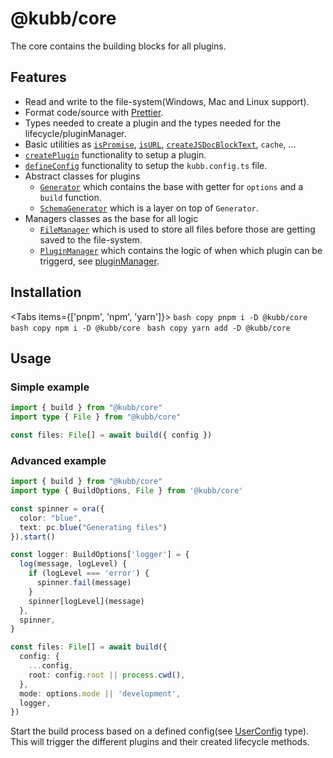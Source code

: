 
# @kubb/core

The core contains the building blocks for all plugins.

## Features
- Read and write to the file-system(Windows, Mac and Linux support).
- Format code/source with [Prettier](https://prettier.io/).
- Types needed to create a plugin and the types needed for the lifecycle/pluginManager.
- Basic utilities as [`isPromise`](https://github.com/stijnvanhulle/kubb/blob/main/packages/core/src/utils/isPromise.ts), [`isURL`](https://github.com/stijnvanhulle/kubb/blob/main/packages/core/src/utils/isURL.ts), [`createJSDocBlockText`](https://github.com/stijnvanhulle/kubb/blob/main/packages/core/src/utils/createJSDocBlockText.ts), `cache`, ...
- [`createPlugin`](https://github.com/stijnvanhulle/kubb/blob/main/packages/core/src/plugin.ts) functionality to setup a plugin.
- [`defineConfig`](https://github.com/stijnvanhulle/kubb/blob/main/packages/core/src/config.ts) functionality to setup the `kubb.config.ts` file.
- Abstract classes for plugins
  - [`Generator`](https://github.com/stijnvanhulle/kubb/blob/main/packages/core/src/generators/Generator.ts) which contains the base with getter for `options` and a `build` function.
  - [`SchemaGenerator`](https://github.com/stijnvanhulle/kubb/blob/main/packages/core/src/generators/SchemaGenerator.ts) which is a layer on top of `Generator`.
- Managers classes as the base for all logic
  - [`FileManager`](https://github.com/stijnvanhulle/kubb/blob/main/packages/core/src/managers/fileManager/FileManager.ts) which is used to store all files before those are getting saved to the file-system.
  - [`PluginManager`](https://github.com/stijnvanhulle/kubb/blob/main/packages/core/src/managers/pluginManager/PluginManager.ts) which contains the logic of when which plugin can be triggerd, see [pluginManager](/plugins/core/pluginManager).

## Installation

<Tabs items={['pnpm', 'npm', 'yarn']}>
  <Tab>
    ```bash copy
    pnpm i -D @kubb/core
    ```
  </Tab>
    <Tab>
    ```bash copy
    npm i -D @kubb/core
    ```
  </Tab>
    <Tab>
    ```bash copy
    yarn add -D @kubb/core
    ```
  </Tab>
</Tabs>


## Usage

### Simple example

```typescript
import { build } from "@kubb/core"
import type { File } from "@kubb/core"

const files: File[] = await build({ config })
```

### Advanced example

```typescript
import { build } from "@kubb/core"
import type { BuildOptions, File } from '@kubb/core'

const spinner = ora({
  color: "blue",
  text: pc.blue("Generating files")
}).start()

const logger: BuildOptions['logger'] = {
  log(message, logLevel) {
    if (logLevel === 'error') {
      spinner.fail(message)
    }
    spinner[logLevel](message)
  },
  spinner,
}

const files: File[] = await build({
  config: {
    ...config,
    root: config.root || process.cwd(),
  },
  mode: options.mode || 'development',
  logger,
})
```

Start the build process based on a defined config(see [UserConfig](https://github.com/stijnvanhulle/kubb/blob/main/packages/core/src/config.ts) type). 
This will trigger the different plugins and their created lifecycle methods.
